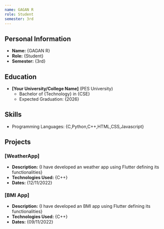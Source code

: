 ```yaml
---
name: GAGAN R
role: Student
semester: 3rd
---
```



## Personal Information

- **Name:** {GAGAN R}
- **Role:** {Student}
- **Semester:** {3rd}


## Education

- **[Your University/College Name]** (PES University)
  - Bachelor of {Technology} in {CSE}
  - Expected Graduation: {2026}

## Skills

- Programming Languages: {C,Python,C++,HTML,CSS,Javascript}


## Projects

### [WeatherApp]

- **Description:** {I have developed an weather app using Flutter defining its functionalities}
- **Technologies Used:** {C++}
- **Dates:** {12/11/2022}

### [BMI App]

- **Description:** {I have developed an BMI app using Flutter defining its functionalities}
- **Technologies Used:** {C++}
- **Dates:** {09/11/2022}





